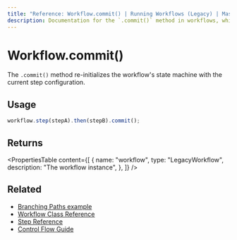 ```yaml
---
title: "Reference: Workflow.commit() | Running Workflows (Legacy) | Mastra Docs"
description: Documentation for the `.commit()` method in workflows, which re-initializes the workflow machine with the current step configuration.
---
```


# Workflow.commit()

The `.commit()` method re-initializes the workflow's state machine with the current step configuration.

## Usage

```typescript
workflow.step(stepA).then(stepB).commit();
```

## Returns

<PropertiesTable
  content={[
    {
      name: "workflow",
      type: "LegacyWorkflow",
      description: "The workflow instance",
    },
  ]}
/>

## Related

- [Branching Paths example](../../examples/workflows_legacy/branching-paths.mdx)
- [Workflow Class Reference](./workflow.mdx)
- [Step Reference](./step-class.mdx)
- [Control Flow Guide](../../docs/workflows-legacy/control-flow.mdx)
